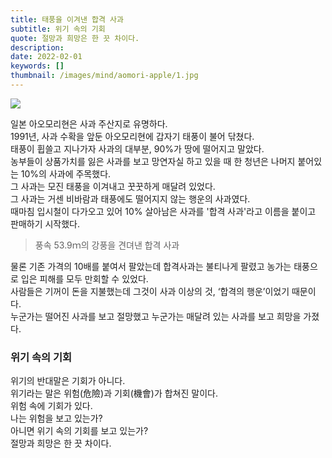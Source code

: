 ```yaml
---
title: 태풍을 이겨낸 합격 사과
subtitle: 위기 속의 기회
quote: 절망과 희망은 한 끗 차이다.
description: 
date: 2022-02-01
keywords: []
thumbnail: /images/mind/aomori-apple/1.jpg
---
```


![](/images/mind/aomori-apple/1.jpg)

일본 아오모리현은 사과 주산지로 유명하다.  
1991년, 사과 수확을 앞둔 아오모리현에 갑자기 태풍이 불어 닦쳤다.  
태풍이 휩쓸고 지나가자 사과의 대부분, 90%가 땅에 떨어지고 말았다.  
농부들이 상품가치를 잃은 사과를 보고 망연자실 하고 있을 때 한 청년은 나머지 붙어있는 10%의 사과에 주목했다.  
그 사과는 모진 태풍을 이겨내고 꿋꿋하게 매달려 있었다.  
그 사과는 거센 비바람과 태풍에도 떨어지지 않는 행운의 사과였다.  
때마침 입시철이 다가오고 있어 10% 살아남은 사과를 '합격 사과'라고 이름을 붙이고 판매하기 시작했다.  

> 풍속 53.9ｍ의 강풍을 견뎌낸 합격 사과

물론 기존 가격의 10배를 붙여서 팔았는데 합격사과는 불티나게 팔렸고 농가는 태풍으로 입은 피해를 모두 만회할 수 있었다.  
사람들은 기꺼이 돈을 지불했는데 그것이 사과 이상의 것, ‘합격의 행운’이었기 때문이다.  
누군가는 떨어진 사과를 보고 절망했고 누군가는 매달려 있는 사과를 보고 희망을 가졌다.  

### 위기 속의 기회

위기의 반대말은 기회가 아니다.  
위기라는 말은 위험(危險)과 기회(機會)가 합쳐진 말이다.  
위험 속에 기회가 있다.  
나는 위험을 보고 있는가?  
아니면 위기 속의 기회를 보고 있는가?  
절망과 희망은 한 끗 차이다.
